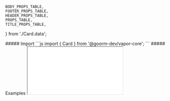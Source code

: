 
    BODY_PROPS_TABLE,
    FOOTER_PROPS_TABLE,
    HEADER_PROPS_TABLE,
    PROPS_TABLE,
    TITLE_PROPS_TABLE,
} from './Card.data';

<MdxLayout>
    <MdxContent title="Import" componentName="Card">
         ##### Import
        <CodeBlock>
            ```js
            import { Card } from '@goorm-dev/vapor-core';
            ```
        </CodeBlock>
    </MdxContent>
    <MdxContent title="Examples" componentName="Card">
        ##### Examples
        <Iframe
            title='Card Example'
            src='/iframe/vapor-core/card'
        />   
    </MdxContent>
    <MdxContent title="Card Props" componentName="Card">
        ##### Card Props

        <PropTable props={PROPS_TABLE} target={ Card } />

        ##### Card.Header Props

        <PropTable props={HEADER_PROPS_TABLE} target={ Card } />

         ##### Card.Title Props

        <PropTable props={TITLE_PROPS_TABLE} target={ Card } />

         ##### Card.Body Props

        <PropTable props={BODY_PROPS_TABLE} target={ Card } />

         ##### Card.Footer Props

        <PropTable props={FOOTER_PROPS_TABLE} target={ Card } />
    </MdxContent>

</MdxLayout>
